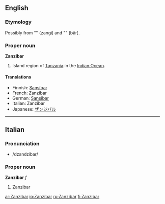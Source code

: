 {{wikipedia}}
==English==

===Etymology===
Possibly from {{Pers.}} "{{FAchar|[[زنگی]]}}" (zangi) and "{{FAchar|[[بار]]}}" (bâr).

===Proper noun===
'''Zanzibar'''

# Island region of [[Tanzania]] in the [[Indian Ocean]].

====Translations====

*Finnish: [[Sansibar]]
*French: Zanzibar
*German: [[Sansibar]]
*Italian: Zanzibar
*Japanese: [[ザンジバル]]

----

==Italian==

===Pronunciation===
*/dzandzibar/

===Proper noun===
'''Zanzibar''' ''f''

# Zanzibar

[[ar:Zanzibar]]
[[io:Zanzibar]]
[[ru:Zanzibar]]
[[fi:Zanzibar]]